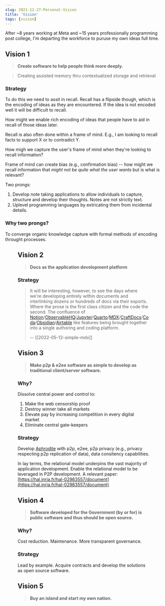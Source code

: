 ```yaml
---
slug: 2021-12-27-Personal-Vision
title: 'Vision'
tags: [vision]
---
```



After ~8 years working at Meta and ~15 years professionally programming post college, I'm departing the workforce to puruse my own ideas full time.

## Vision 1

> **Create software to help people think more deeply.**

> Creating assisted memory thru contextualized storage and retrieval

### Strategy

To do this we need to assit in recall. Recall has a flipside though, which is the encoding of ideas as they are encountered. If the idea is not encoded well it will be difficult to recall.

How might we enable rich encoding of ideas that people have to aid in recall of those ideas later.

Recall is also often done within a frame of mind. E.g., I am looking to recall facts to support X or to contradict Y.

How migh we capture the user's frame of mind when they're looking to recall information?

Frame of mind can create bias (e.g., confirmation bias) -- how might we recall information that _might not be quite what the user wants_ but is what is relevant?

Two prongs:

1. Develop note taking applications to allow individuals to capture, structure and develop their thoughts. Notes are not strictly text.
2. Uplevel programming languages by extricating them from incidental details.

### Why two prongs?

To converge organic knowledge capture with formal methods of encoding throught processes.

<Figure url="/blog-assets/vision/converge.png" />

## Vision 2

> **Docs as the application development platform**

### Strategy

> It will be interesting, however, to see the days where we're developing entirely within documents and interlinking dozens or hundreds of docs via their exports. Where the prose is the first class citizen and the code the second. The confluence of [Notion](https://www.notion.so/)/[ObservableHQ](https://observablehq.com/)/[Jupyter](https://jupyter.org/)/[Quarto](https://quarto.org/)/[MDX](https://mdxjs.com/)/[CraftDocs](https://www.craft.do/)/[Coda](https://coda.io/)/[Obsidian](https://obsidian.md/)/[Airtable](https://www.airtable.com/) like features being brought together into a single authoring and coding platform.
>
> <span>-- [[2022-05-12-simple-mdx]]</span>

## Vision 3

> **Make p2p & e2ee software as simple to develop as traditional client/server software.**

### Why?

Dissolve central power and control to:

1. Make the web censorship proof
2. Destroy winner take all markets
3. Elevate pay by increasing competition in every digital market
4. Eliminate central gate-keepers

### Strategy

Develop [Aphrodite](https://github.com/tantaman/aphrodite) with p2p, e2ee, p2p privacy (e.g., privacy respecting p2p replication of data), data consitency capabilities.

In lay terms, the relational model underpins the vast majority of application development. Enable the relational model to be leveraged in P2P development. A relevant paper: [https://hal.inria.fr/hal-02983557/document](https://hal.inria.fr/hal-02983557/document)

## Vision 4

> **Software developed for the Government (by or for) is public software and thus should be open source.**

### Why?

Cost reduction. Maintenance. More transparent governance.

### Strategy

Lead by example. Acquire contracts and develop the solutions as open source software.

## Vision 5

> **Buy an island and start my own nation.**
